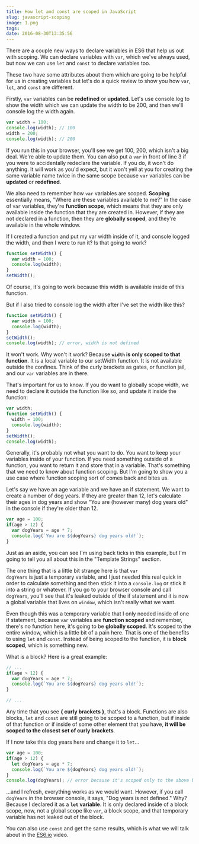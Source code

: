 ```yaml
---
title: How let and const are scoped in JavaScript
slug: javascript-scoping
image: 1.png
tags: 
date: 2016-08-30T13:35:56
---
```


There are a couple new ways to declare variables in ES6 that help us out with scoping. We can declare variables with <code>var</code>, which we've always used, but now we can use <code>let</code> and <code>const</code>
to declare variables too.

These two have some attributes about them which are going to be helpful for us in creating variables but let's do a quick review to show you  how <code>var</code>, <code>let</code>, and <code>const</code> are different.

Firstly, <code>var</code> variables can be <strong>redefined</strong> or <strong>updated</strong>. Let's use console.log to show the width which we can update the width to be 200, and then we'll console log the width again.


```js
var width = 100;
console.log(width); // 100
width = 200;
console.log(width); // 200

```

If you run this in your browser, you'll see we get 100, 200, which isn't a big deal. We're able to update them. You can also put a <code>var</code> in front of line 3 if you were to accidentally redeclare the variable. If you do, it won't do anything. It will work as you'd expect, but it won't yell at you for creating the same variable name twice in the same scope because <code>var</code> variables can be <strong>updated</strong> or <strong>redefined</strong>.

We also need to remember how <code>var</code> variables are scoped. <strong>Scoping</strong> essentially means, "Where are these variables available to me?" In the case of <code>var</code> variables, they're <strong>function scope</strong>, which means that they are only available inside the function that they are created in. However, if they are not declared in a function, then they are <strong>globally scoped</strong>, and they're available in the whole window.

If I created a function and put my var width inside of it, and console logged the width, and then I were to run it? Is that going to work?


```js
function setWidth() {
  var width = 100;
  console.log(width);
}
setWidth();

```

Of course, it's going to work because this width is available inside of this function.

But if I also tried to console log the width after I've set the width like this?


```js
function setWidth() {
  var width = 100;
  console.log(width);
}
setWidth();
console.log(width); // error, width is not defined

```

It won't work. Why won't it work? Because <strong><code>width</code> is only scoped to that function</strong>. It is a local variable to our setWidth function. It is not available outside the confines. Think of the curly brackets as gates, or function jail, and our <code>var</code> variables are in there.

That's important for us to know. If you do want to globally scope width, we need to declare it outside the function like so, and update it inside the function:


```js
var width;
function setWidth() {
  width = 100;
  console.log(width);
}
setWidth();
console.log(width);

```

Generally, it's probably not what you want to do. You want to keep your variables inside of your function. If you need something outside of a function, you want to return it and store that in a variable. That's something that we need to know about function scoping. But I'm going to show you a use case where function scoping sort of comes back and bites us.

Let's say we have an age variable and we have an if statement. We want to create a number of dog years. If they are greater than 12, let's calculate their ages in dog years and show "You are (however many) dog years old" in the console if they're older than 12.


```js
var age = 100;
if(age > 12) {
  var dogYears = age * 7;
  console.log(`You are ${dogYears} dog years old!`);
}


```

Just as an aside, you can see I'm using back ticks in this example, but I'm going to tell you all about this in the "Template Strings" section.

The one thing that is a little bit strange here is that <code>var dogYears</code> is just a temporary variable, and I just needed this real quick in order to calculate something and then stick it into a <code>console.log</code> or stick it into a string or whatever. If you go to your browser console and call <code>dogYears</code>, you'll see that it's leaked outside of the if statement and it is now a global variable that lives on <code>window</code>, which isn't really what we want.

Even though this was a temporary variable that I only needed inside of one if statement, because <code>var</code> variables are <strong>function scoped</strong> and remember, there's no function here, it's going to be <strong>globally scoped</strong>. It's scoped to the entire window, which is a little bit of a pain here. That is one of the benefits to using <code>let</code> and <code>const</code>. Instead of being scoped to the function, it is <strong>block scoped</strong>, which is something new.

What is a block? Here is a great example:


```js
// ...
if(age > 12) {
  var dogYears = age * 7;
  console.log(`You are ${dogYears} dog years old!`);
}

// ...

```

Any time that you see <strong>{ curly brackets }</strong>, that's a block. Functions are also blocks, <code>let</code> and <code>const</code> are still going to be scoped to a function, but if inside of that function or if inside of some other element that you have, <strong>it will be scoped to the closest set of curly brackets</strong>.

If I now take this dog years here and change it to <code>let</code>...


```js
var age = 100;
if(age > 12) {
  let dogYears = age * 7;
  console.log(`You are ${dogYears} dog years old!`);
}
console.log(dogYears); // error because it's scoped only to the above block


```

...and I refresh, everything works as we would want. However, if you call <code>dogYears</code> in the browser console, it says, "Dog years is not defined." Why? Because I declared it as a <strong><code>let</code> variable</strong>. It is only declared inside of a block scope, now, not a global scope like <code>var</code>, a block scope, and that temporary variable has not leaked out of the block.

You can also use <code>const</code> and get the same results, which is what we will talk about in the <a href="https://es6.io">ES6.io</a> video.